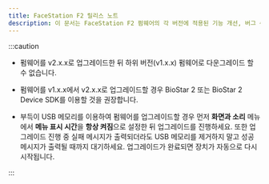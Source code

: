 ```yaml
---
title: FaceStation F2 릴리스 노트
description: 이 문서는 FaceStation F2 펌웨어의 각 버전에 적용된 기능 개선, 버그 수정, 주요 변경 사항을 요약하여 제공합니다.
---
```


:::caution

* 펌웨어를 v2.x.x로 업그레이드한 뒤 하위 버전(v1.x.x) 펌웨어로 다운그레이드 할 수 없습니다.

* 펌웨어를 v1.x.x에서 v2.x.x로 업그레이드할 경우 BioStar 2 또는 BioStar 2 Device SDK를 이용할 것을 권장합니다.

* 부득이 USB 메모리를 이용하여 펌웨어를 업그레이드할 경우 먼저 **화면과 소리** 메뉴에서 **메뉴 표시 시간**을 **항상 켜짐**으로 설정한 뒤 업그레이드를 진행하세요. 또한 업그레이드 진행 중 실패 메시지가 출력되더라도 USB 메모리를 제거하지 말고 성공 메시지가 출력될 때까지 대기하세요. 업그레이드가 완료되면 장치가 자동으로 다시 시작됩니다.

:::

<DocCardList />